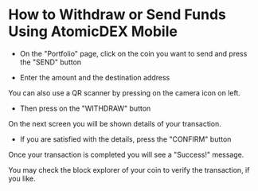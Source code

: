 
# How to Withdraw or Send Funds Using AtomicDEX Mobile

- On the "Portfolio" page, click on the coin you want to send and press the "SEND" button

<OptimizedImage
  title=" How to Withdraw or Send Funds Using AtomicDEX Mobile"
  src={howToWithdraw1}
  classNaming="w-full"
  alt=" How to Withdraw or Send Funds Using AtomicDEX Mobile"
/>

- Enter the amount and the destination address

You can also use a QR scanner by pressing on the camera icon on left.

- Then press on the "WITHDRAW" button

<OptimizedImage
  title=" How to Withdraw or Send Funds Using AtomicDEX Mobile"
  src={howToWithdraw2}
  classNaming="w-full"
  alt=" How to Withdraw or Send Funds Using AtomicDEX Mobile"
/>

On the next screen you will be shown details of your transaction.

- If you are satisfied with the details, press the "CONFIRM" button

<OptimizedImage
  title=" How to Withdraw or Send Funds Using AtomicDEX Mobile"
  src={howToWithdraw3}
  classNaming="w-full"
  alt=" How to Withdraw or Send Funds Using AtomicDEX Mobile"
/>

Once your transaction is completed you will see a "Success!" message.

You may check the block explorer of your coin to verify the transaction, if you like.

<OptimizedImage
  title=" How to Withdraw or Send Funds Using AtomicDEX Mobile"
  src={howToWithdraw4}
  classNaming="w-full"
  alt=" How to Withdraw or Send Funds Using AtomicDEX Mobile"
/>
